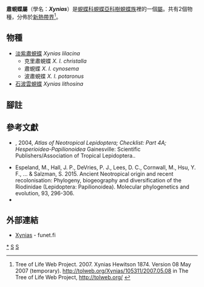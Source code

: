{{NoteTA
|G1=Butterfly
}}
{{Automatic Taxobox
| taxon = Xynias
| authority = Hewitson, 1874
| image = Illustrations of new species of exotic butterflies Limnas, Xynias & Panara.jpg
| image_caption = [[石波雲蜆蝶|石波雲蜆蝶]] (左上)<br />''Xynias lithosina''
| type_species = [[淡紫肅蜆蝶|肅蜆蝶]]<br />''Xynias cynosema''
| type_species_authority = Hewitson, 1874
| subdivision_ranks = 物種
| subdivision = 共2種，詳閱正文。
| synonyms =
}}

'''肅蜆蝶屬'''（學名：'''''Xynias'''''）是[[蜆蝶科|蜆蝶科]][[蜆蝶亞科|蜆蝶亞科]][[樹蜆蝶族|樹蜆蝶族]]裡的一個[[屬|屬]]。共有2個物種，分佈於[[新熱帶界|新熱帶界]]<ref>Tree of Life Web Project. 2007. Xynias Hewitson 1874. Version 08 May 2007 (temporary). http://tolweb.org/Xynias/105311/2007.05.08 in The Tree of Life Web Project, http://tolweb.org/ {{Wayback|url=http://tolweb.org/ |date=20110515100516 }} {{en}}</ref>。

== 物種 ==
* [[淡紫肅蜆蝶|淡紫肅蜆蝶]] ''Xynias lilacina''
** 克里肅蜆蝶 ''X. l. christalla''
** 肅蜆蝶 ''X. l. cynosema''
** 波肅蜆蝶 ''X. l. potaronus''
* [[石波雲蜆蝶|石波雲蜆蝶]] ''Xynias lithosina''

== 腳註 ==
{{reflist}}

== 參考文獻 ==
{{Commons category|Xynias}}
* {{aut|Lamas, G.}}, 2004, ''Atlas of Neotropical Lepidoptera; Checklist: Part 4A; Hesperioidea-Papilionoidea'' Gainesville: Scientific Publishers/Association of Tropical Lepidoptera..
* Espeland, M., Hall, J. P., DeVries, P. J., Lees, D. C., Cornwall, M., Hsu, Y. F., ... & Salzman, S. 2015. Ancient Neotropical origin and recent recolonisation: Phylogeny, biogeography and diversification of the Riodinidae (Lepidoptera: Papilionoidea). Molecular phylogenetics and evolution, 93, 296-306.
* {{Cite book | author = 寿建新, 周尧, 李宇飞 | title = 世界蝴蝶分類名錄 | location = 中國 | publisher = 陝西科學技術出版社 | date = 2006-04-01 | ISBN = 9787536936768}}

== 外部連結 ==
* [http://ftp.funet.fi/pub/sci/bio/life/insecta/lepidoptera/ditrysia/papilionoidea/riodinidae/xynias/ Xynias] - funet.fi

{{蜆蝶亞科}}
{{Taxonbar}}
[[Category:肅蜆蝶屬|*]]
[[Category:樹蜆蝶族|S]]
[[Category:_1874年描述的分类群|S]]